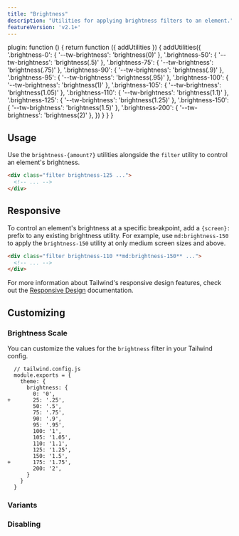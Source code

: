 ```yaml
---
title: "Brightness"
description: "Utilities for applying brightness filters to an element."
featureVersion: 'v2.1+'
---
```



  plugin: function () {
    return function ({ addUtilities }) {
      addUtilities({
        '.brightness-0': { '--tw-brightness': 'brightness(0)' },
        '.brightness-50': { '--tw-brightness': 'brightness(.5)' },
        '.brightness-75': { '--tw-brightness': 'brightness(.75)' },
        '.brightness-90': { '--tw-brightness': 'brightness(.9)' },
        '.brightness-95': { '--tw-brightness': 'brightness(.95)' },
        '.brightness-100': { '--tw-brightness': 'brightness(1)' },
        '.brightness-105': { '--tw-brightness': 'brightness(1.05)' },
        '.brightness-110': { '--tw-brightness': 'brightness(1.1)' },
        '.brightness-125': { '--tw-brightness': 'brightness(1.25)' },
        '.brightness-150': { '--tw-brightness': 'brightness(1.5)' },
        '.brightness-200': { '--tw-brightness': 'brightness(2)' },
      })
    }
  }
}

## Usage

Use the `brightness-{amount?}` utilities alongside the `filter` utility to control an element's brightness.

```html
<div class="filter brightness-125 ...">
  <!-- ... -->
</div>
```

## Responsive

To control an element's brightness at a specific breakpoint, add a `{screen}:` prefix to any existing brightness utility. For example, use `md:brightness-150` to apply the `brightness-150` utility at only medium screen sizes and above.

```html
<div class="filter brightness-110 **md:brightness-150** ...">
  <!-- ... -->
</div>
```

For more information about Tailwind's responsive design features, check out the [Responsive Design](/docs/responsive-design) documentation.

## Customizing

### Brightness Scale

You can customize the values for the `brightness` filter in your Tailwind config.

```diff-js
  // tailwind.config.js
  module.exports = {
    theme: {
      brightness: {
        0: '0',
+       25: '.25',
        50: '.5',
        75: '.75',
        90: '.9',
        95: '.95',
        100: '1',
        105: '1.05',
        110: '1.1',
        125: '1.25',
        150: '1.5',
+       175: '1.75',
        200: '2',
      }
    }
  }
```

### Variants

<Variants plugin="brightness" name="brightness" />

### Disabling

<Disabling plugin="brightness" name="brightness" />
